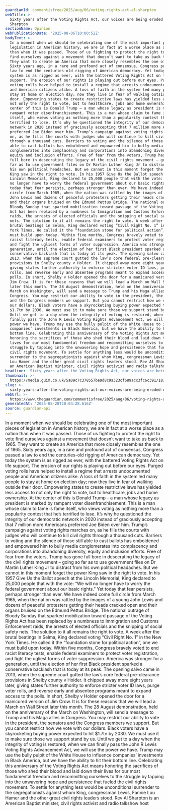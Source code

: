 ```yaml
---
guardianId: commentisfree/2025/aug/06/voting-rights-act-al-sharpton
webTitle: >-
  Sixty years after the Voting Rights Act, our voices are being eroded | Al
  Sharpton
sectionName: Opinion
webPublicationDate: '2025-08-06T10:00:52Z'
bodyText: >-
  In a moment when we should be celebrating one of the most important pieces of
  legislation in American history, we are in fact at a worse place as a nation
  than when it was passed. Those of us fighting to protect the right to vote
  find ourselves against a movement that doesn’t want to take us back to 1965.
  They want to create an America that more closely resembles the one of 1865.
  Sixty years ago, in a rare and profound act of consensus, Congress passed a
  law to end the centuries-old rigging of American democracy. Yet today the
  system is as rigged as ever, with the battered Voting Rights Act on life
  support. The erosion of our rights is playing out before our eyes. Purged
  voting rolls have helped to install a regime that arrests undocumented people
  and American citizens alike. A loss of faith in the system led many people to
  stay at home on election day; now they live in fear of walking outside their
  door. Empowering states to create restrictive laws has yielded less access to
  not only the right to vote, but to healthcare, jobs and home ownership. At the
  center of this is Donald Trump – a man whose legacy as president is marked by
  rampant voter disenfranchisement. This is a man whose claim to fame is fame
  itself, who views voting as nothing more than a popularity contest that he’s
  terrified to lose. It’s why he questioned the integrity of our democratic
  network in 2020 instead of graciously accepting that 7 million more Americans
  preferred Joe Biden over him. Trump’s campaign against voting rights marches
  on, as he fills the courts with judges who will continue to kill civil rights
  through a thousand cuts. Barriers to voting and the silence of those still
  able to cast ballots has emboldened and empowered him to bully media
  conglomerates into complacency and corporations into abandoning diversity,
  equity and inclusion efforts. Free of fear from the voters, Trump has gone
  full bore in desecrating the legacy of the civil rights movement – going so
  far as to use government files on Dr Martin Luther King Jr to distract from
  his own political headaches. But we cannot in this moment forget the power
  King saw in the right to vote. In his 1957 Give Us the Ballot speech at the
  Lincoln Memorial, King declared to 25,000 people that with the vote: “We will
  no longer have to worry the federal government about our basic rights.” Yet
  today that fear persists, perhaps stronger than ever. We have indeed come full
  circle from March 1965, when the nation was rattled by the images of a young
  John Lewis and dozens of peaceful protesters getting their heads cracked open
  and their organs bruised on the Edmund Pettus Bridge. The national outrage of
  Bloody Sunday that sparked mobilization toward passage of the Voting Rights
  Act has been replaced by a numbness to Immigration and Customs Enforcement
  raids, the arrests of elected officials and the snipping of social safety
  nets. The solution to it all remains the right to vote. A week after the
  brutal beatings in Selma, King declared voting “Civil Right No. 1” in the New
  York Times. He called it the “foundation stone for political action”, one we
  must build upon today. Within five months, Congress bravely voted to end
  racist literacy tests, enable federal examiners to protect voter registration,
  and fight the ugliest forms of voter suppression. America was stronger for a
  generation, until the election of her first Black president sparked a
  conservative backlash that is today at its peak. The opening salvo came in
  2013, when the supreme court gutted the law’s core federal pre-clearance
  provisions in Shelby county v Holder. It chipped away more eight years later,
  giving states further authority to enforce stricter voter ID laws, purge voter
  rolls, and reverse early and absentee programs meant to expand access to the
  polls. In short, Shelby v Holder opened the door for a manicured version of
  Jim Crow. It is for these reasons that we will lead a March on Wall Street
  later this month. The 28 August demonstration, held on the anniversary of the
  March on Washington, will send a message to Trump and his Maga allies in
  Congress. You may restrict our ability to vote in the president, the senators
  and the Congress members we support. But you cannot restrict how we vote with
  our dollars. Black voters have a skyrocketing buying power expected to hit
  $1.7tn by 2030. We must use it to make sure those we support stand by us.
  Until we get to a day when the integrity of voting is restored, when we can
  finally pass the John R Lewis Voting Rights Advancement Act, we will use the
  power we have. Trump may use the bully pulpit of the White House to influence
  companies’ investments in Black America, but we have the ability to hit their
  bottom line. Celebrating this anniversary of the Voting Rights Act means
  honoring the sacrifices of those who shed their blood and laid down their
  lives for our most fundamental freedom and recommitting ourselves to the
  struggle by tapping into the unwavering hope and persistence that fueled the
  civil rights movement. To settle for anything less would be unconditional
  surrender to the segregationists against whom King, congressman Lewis, Fannie
  Lou Hamer and the other great civil rights leaders stood. Rev Al Sharpton is
  an American Baptist minister, civil rights activist and radio talkshow host
headline: 'Sixty years after the Voting Rights Act, our voices are being eroded'
thumbnail: >-
  https://media.guim.co.uk/5a09c7c378557be9d8c9a323cf689acc3fc6c391/181_25_1280_1024/500.jpg
slug: >-
  sixty-years-after-the-voting-rights-act-our-voices-are-being-eroded-or-al-sharpton
webUrl: >-
  https://www.theguardian.com/commentisfree/2025/aug/06/voting-rights-act-al-sharpton
generatedAt: '2025-08-28T20:04:28.616Z'
source: guardian-api
---
```

In a moment when we should be celebrating one of the most important pieces of legislation in American history, we are in fact at a worse place as a nation than when it was passed. Those of us fighting to protect the right to vote find ourselves against a movement that doesn’t want to take us back to 1965. They want to create an America that more closely resembles the one of 1865. Sixty years ago, in a rare and profound act of consensus, Congress passed a law to end the centuries-old rigging of American democracy. Yet today the system is as rigged as ever, with the battered Voting Rights Act on life support. The erosion of our rights is playing out before our eyes. Purged voting rolls have helped to install a regime that arrests undocumented people and American citizens alike. A loss of faith in the system led many people to stay at home on election day; now they live in fear of walking outside their door. Empowering states to create restrictive laws has yielded less access to not only the right to vote, but to healthcare, jobs and home ownership. At the center of this is Donald Trump – a man whose legacy as president is marked by rampant voter disenfranchisement. This is a man whose claim to fame is fame itself, who views voting as nothing more than a popularity contest that he’s terrified to lose. It’s why he questioned the integrity of our democratic network in 2020 instead of graciously accepting that 7 million more Americans preferred Joe Biden over him. Trump’s campaign against voting rights marches on, as he fills the courts with judges who will continue to kill civil rights through a thousand cuts. Barriers to voting and the silence of those still able to cast ballots has emboldened and empowered him to bully media conglomerates into complacency and corporations into abandoning diversity, equity and inclusion efforts. Free of fear from the voters, Trump has gone full bore in desecrating the legacy of the civil rights movement – going so far as to use government files on Dr Martin Luther King Jr to distract from his own political headaches. But we cannot in this moment forget the power King saw in the right to vote. In his 1957 Give Us the Ballot speech at the Lincoln Memorial, King declared to 25,000 people that with the vote: “We will no longer have to worry the federal government about our basic rights.” Yet today that fear persists, perhaps stronger than ever. We have indeed come full circle from March 1965, when the nation was rattled by the images of a young John Lewis and dozens of peaceful protesters getting their heads cracked open and their organs bruised on the Edmund Pettus Bridge. The national outrage of Bloody Sunday that sparked mobilization toward passage of the Voting Rights Act has been replaced by a numbness to Immigration and Customs Enforcement raids, the arrests of elected officials and the snipping of social safety nets. The solution to it all remains the right to vote. A week after the brutal beatings in Selma, King declared voting “Civil Right No. 1” in the New York Times. He called it the “foundation stone for political action”, one we must build upon today. Within five months, Congress bravely voted to end racist literacy tests, enable federal examiners to protect voter registration, and fight the ugliest forms of voter suppression. America was stronger for a generation, until the election of her first Black president sparked a conservative backlash that is today at its peak. The opening salvo came in 2013, when the supreme court gutted the law’s core federal pre-clearance provisions in Shelby county v Holder. It chipped away more eight years later, giving states further authority to enforce stricter voter ID laws, purge voter rolls, and reverse early and absentee programs meant to expand access to the polls. In short, Shelby v Holder opened the door for a manicured version of Jim Crow. It is for these reasons that we will lead a March on Wall Street later this month. The 28 August demonstration, held on the anniversary of the March on Washington, will send a message to Trump and his Maga allies in Congress. You may restrict our ability to vote in the president, the senators and the Congress members we support. But you cannot restrict how we vote with our dollars. Black voters have a skyrocketing buying power expected to hit $1.7tn by 2030. We must use it to make sure those we support stand by us. Until we get to a day when the integrity of voting is restored, when we can finally pass the John R Lewis Voting Rights Advancement Act, we will use the power we have. Trump may use the bully pulpit of the White House to influence companies’ investments in Black America, but we have the ability to hit their bottom line. Celebrating this anniversary of the Voting Rights Act means honoring the sacrifices of those who shed their blood and laid down their lives for our most fundamental freedom and recommitting ourselves to the struggle by tapping into the unwavering hope and persistence that fueled the civil rights movement. To settle for anything less would be unconditional surrender to the segregationists against whom King, congressman Lewis, Fannie Lou Hamer and the other great civil rights leaders stood. Rev Al Sharpton is an American Baptist minister, civil rights activist and radio talkshow host
